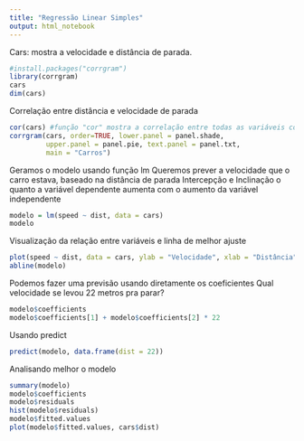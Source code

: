 ```yaml
---
title: "Regressão Linear Simples"
output: html_notebook
---
```


Cars: mostra a velocidade e distância de parada.
```r
#install.packages("corrgram")
library(corrgram)
cars
dim(cars)
```
Correlação entre distância e velocidade de parada
```r
cor(cars) #função "cor" mostra a correlação entre todas as variáveis contínuas que existe no conjunto de dados
corrgram(cars, order=TRUE, lower.panel = panel.shade, 
         upper.panel = panel.pie, text.panel = panel.txt,
         main = "Carros")
```
Geramos o modelo usando função lm
Queremos prever a velocidade que o carro estava, baseado na distância de parada
Intercepção e Inclinação o quanto a variável dependente aumenta com o aumento da variável independente
```r
modelo = lm(speed ~ dist, data = cars)
modelo
```
Visualização da relação entre variáveis e linha de melhor ajuste
```r
plot(speed ~ dist, data = cars, ylab = "Velocidade", xlab = "Distância", main = "Carros")
abline(modelo)
```
Podemos fazer uma previsão usando diretamente os coeficientes
Qual velocidade se levou 22 metros pra parar?
```r
modelo$coefficients
modelo$coefficients[1] + modelo$coefficients[2] * 22
```
Usando predict
```r
predict(modelo, data.frame(dist = 22))
```
Analisando melhor o modelo
```r
summary(modelo)
modelo$coefficients
modelo$residuals
hist(modelo$residuals)
modelo$fitted.values
plot(modelo$fitted.values, cars$dist)
```